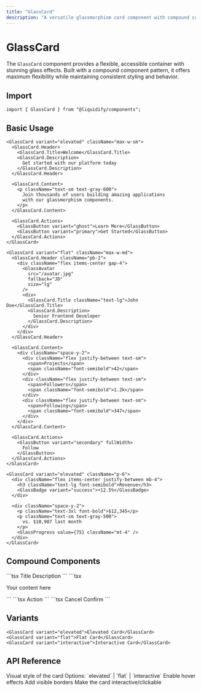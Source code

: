 ```yaml
---
title: "GlassCard"
description: "A versatile glassmorphism card component with compound components for building beautiful content containers"
---
```


# GlassCard

The `GlassCard` component provides a flexible, accessible container with stunning glass effects. Built with a compound component pattern, it offers maximum flexibility while maintaining consistent styling and behavior.

## Import

```tsx
import { GlassCard } from "@liquidify/components";
```

## Basic Usage

<CodeGroup>

```tsx Simple Card
<GlassCard variant="elevated" className="max-w-sm">
  <GlassCard.Header>
    <GlassCard.Title>Welcome</GlassCard.Title>
    <GlassCard.Description>
      Get started with our platform today
    </GlassCard.Description>
  </GlassCard.Header>

  <GlassCard.Content>
    <p className="text-sm text-gray-600">
      Join thousands of users building amazing applications 
      with our glassmorphism components.
    </p>
  </GlassCard.Content>

  <GlassCard.Actions>
    <GlassButton variant="ghost">Learn More</GlassButton>
    <GlassButton variant="primary">Get Started</GlassButton>
  </GlassCard.Actions>
</GlassCard>
```

```tsx User Profile Card
<GlassCard variant="flat" className="max-w-md">
  <GlassCard.Header className="pb-2">
    <div className="flex items-center gap-4">
      <GlassAvatar 
        src="/avatar.jpg" 
        fallback="JD" 
        size="lg"
      />
      <div>
        <GlassCard.Title className="text-lg">John Doe</GlassCard.Title>
        <GlassCard.Description>
          Senior Frontend Developer
        </GlassCard.Description>
      </div>
    </div>
  </GlassCard.Header>

  <GlassCard.Content>
    <div className="space-y-2">
      <div className="flex justify-between text-sm">
        <span>Projects</span>
        <span className="font-semibold">42</span>
      </div>
      <div className="flex justify-between text-sm">
        <span>Followers</span>
        <span className="font-semibold">1.2k</span>
      </div>
      <div className="flex justify-between text-sm">
        <span>Following</span>
        <span className="font-semibold">347</span>
      </div>
    </div>
  </GlassCard.Content>

  <GlassCard.Actions>
    <GlassButton variant="secondary" fullWidth>
      Follow
    </GlassButton>
  </GlassCard.Actions>
</GlassCard>
```

```tsx Dashboard Card
<GlassCard variant="elevated" className="p-6">
  <div className="flex items-center justify-between mb-4">
    <h3 className="text-lg font-semibold">Revenue</h3>
    <GlassBadge variant="success">+12.5%</GlassBadge>
  </div>
  
  <div className="space-y-2">
    <p className="text-3xl font-bold">$12,345</p>
    <p className="text-sm text-gray-500">
      vs. $10,987 last month
    </p>
    <GlassProgress value={75} className="mt-4" />
  </div>
</GlassCard>
```

</CodeGroup>

## Compound Components

<CardGroup cols={2}>

<Card title="Header">
  ```tsx
  <GlassCard.Header>
    <GlassCard.Title>Title</GlassCard.Title>
    <GlassCard.Description>Description</GlassCard.Description>
  </GlassCard.Header>
  ```
</Card>

<Card title="Content">
  ```tsx
  <GlassCard.Content>
    <p>Your content here</p>
  </GlassCard.Content>
  ```
</Card>

<Card title="Footer">
  ```tsx
  <GlassCard.Footer>
    <GlassButton>Action</GlassButton>
  </GlassCard.Footer>
  ```
</Card>

<Card title="Actions">
  ```tsx
  <GlassCard.Actions>
    <GlassButton variant="ghost">Cancel</GlassButton>
    <GlassButton variant="primary">Confirm</GlassButton>
  </GlassCard.Actions>
  ```
</Card>

</CardGroup>

## Variants

```tsx
<GlassCard variant="elevated">Elevated Card</GlassCard>
<GlassCard variant="flat">Flat Card</GlassCard>
<GlassCard variant="interactive">Interactive Card</GlassCard>
```

## API Reference

<ResponseField name="variant" type="string" default="elevated">
  Visual style of the card Options: `elevated` | `flat` | `interactive`
</ResponseField>

<ResponseField name="hover" type="boolean" default="false">
  Enable hover effects
</ResponseField>

<ResponseField name="bordered" type="boolean" default="false">
  Add visible borders
</ResponseField>

<ResponseField name="interactive" type="boolean" default="false">
  Make the card interactive/clickable
</ResponseField>
